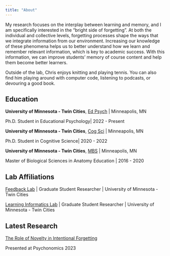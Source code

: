 ```yaml
---
title: "About"
---
```


My research focuses on the interplay between learning and memory, and I am specifically interested in the "bright side of forgetting". At both the individual and collective levels, forgetting processes shape the ways that we integrate information from our environment. Increasing our knowledge of these phenomena helps us to better understand how we learn and remember relevant information, which is key to academic success. With this information, we can improve students' memory of course content and help them become better learners.

Outside of the lab, Chris enjoys knitting and playing tennis. You can also find him playing around with computer code, listening to podcasts, or devouring a good book.

## Education

**University of Minnesota - Twin Cities**, [Ed Psych](https://edpsych.umn.edu/) \| Minneapolis, MN

Ph.D. Student in Educational Psychology\| 2022 - Present

**University of Minnesota - Twin Cities**, [Cog Sci](http://www.cogsciphd.umn.edu/index.shtml) \| Minneapolis, MN

Ph.D. Student in Cognitive Science\| 2020 - 2022

**University of Minnesota - Twin Cities**, [MBS](https://ccaps.umn.edu/biological-sciences-masters-degree) \| Minneapolis, MN

Master of Biological Sciences in Anatomy Education \| 2016 - 2020

## Lab Affiliations

[Feedback Lab](https://edpsych.umn.edu/research/labs/martin-vanboekel) \| Graduate Student Researcher \| University of Minnesota - Twin Cities

[Learning Informatics Lab](https://innovation.umn.edu/informatics/) \| Graduate Student Researcher \| University of Minnesota - Twin Cities

## Latest Research
[The Role of Novelty in Intentional Forgetting](files/Psychonomics 2023 Poster.pdf)

Presented at Psychonomics 2023
